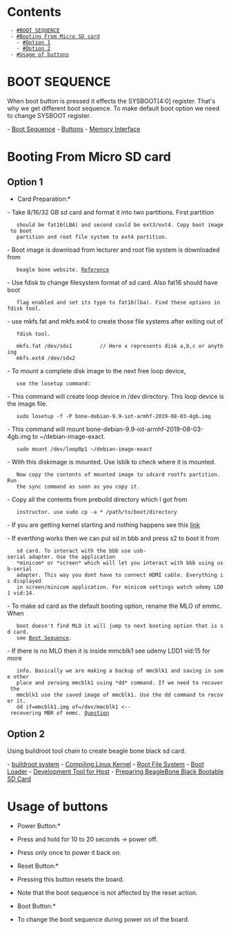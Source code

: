 = Contents =
  - [[#BOOT SEQUENCE]]
  - [[#Booting From Micro SD card]]
    - [[#Option 1]]
    - [[#Option 2]]
  - [[#Usage of buttons]]

= BOOT SEQUENCE =

When boot button is pressed it effects the SYSBOOT[4:0] register. That's why we get different 
boot sequence. To make default boot option we need to change SYSBOOT register.

- [[file:/home/basith/Pictures/bootSequence.png|Boot Sequence]]
- [[file:/home/basith/Pictures/buttonBootResetPower.png|Buttons]]
- [[file:/home/basith/Pictures/emmcAndSDcard.png|Memory Interface]] 

= Booting From Micro SD card =

== Option 1 ==

*Card Preparation:*

- Take 8/16/32 GB sd card and format it into two partitions. First partition
	should be fat16(LBA) and second could be ext3/ext4. Copy boot image to boot 
	partition and root file system to ext4 partition.

- Boot image is download from lecturer and root file system is downloaded from
	beagle bone website. [[../beagleBoneBlack/Downloads|Reference]]

- Use fdisk to change filesystem format of sd card. Also fat16 should have boot
	flag enabled and set its type to fat16(lba). Find these options in fdisk tool.

- use mkfs.fat and mkfs.ext4 to create those file systems after exiting out of
	fdisk tool.

	mkfs.fat /dev/sdx1         // Here x represents disk a,b,c or anything
	mkfs.ext4 /dev/sdx2

- To mount a complete disk image to the next free loop device, 
	use the losetup command:

- This command will create loop device in /dev directory. This loop device is the image file.
	sudo losetup -f -P bone-debian-9.9-iot-armhf-2019-08-03-4gb.img 

- This command will mount bone-debian-9.9-iot-armhf-2019-08-03-4gb.img to ~/debian-image-exact.
	sudo mount /dev/loop0p1 ~/debian-image-exact

- With this diskimage is mounted. Use lsblk to check where it is mounted.
	Now copy the contents of mounted image to sdcard rootfs partition. Run 
	the sync command as soon as you copy it.

- Copy all the contents from prebuild directory which I got from 
	instructor. use sudo cp -a * /path/to/boot/directory

- If you are getting kernel starting and nothing happens see this [[bbb_startingKernelProblem|link]]

- If everthing works then we can put sd in bbb and press s2 to boot it from 
	sd card. To interact with the bbb use usb-serial adapter. Use the application
	*minicom* or *screen* which will let you interact with bbb using usb-serial 
	adapter. This way you dont have to connect HDMI cable. Everything is displayed
	in screen/minicom application. For minicom settings watch udemy LDD1 vid:14.

- To make sd card as the default booting option, rename the MLO of emmc. When
	boot doesn't find MLO it will jump to next booting option that is sd card.
	see [[file:/home/basith/Pictures/bootSequence.png|Boot Sequence]].

-	If there is no MLO then it is inside mmcblk1 see udemy LDD1 vid:15 for more
	info. Basically we are making a backup of mmcblk1 and saving in some other
	place and zeroing mmcblk1 using *dd* command. If we need to recover the 
	mmcblk1 use the saved image of mmcblk1. Use the dd command to recover it.
	dd if=mmcblk1.img of=/dev/mmcblk1 <-- recovering MBR of emmc. [[https://www.udemy.com/course/linux-device-driver-programming-using-beaglebone-black/learn/lecture/21638930|Question]]

== Option 2 ==

Using buildroot tool chain to create beagle bone black sd card.

- [[buildroot|buildroot system]]
- [[linux_kernel|Compiling Linux Kernel]]
- [[root_file_system|Root File System]]
- [[boot_loader|Boot Loader]]
- [[development_tool|Development Tool for Host]]
- [[sd_card_preparation|Preparing BeagleBone Black Bootable SD Card]]

= Usage of buttons =

*Power Button:* 

* Press and hold for 10 to 20 seconds -> power off. 

* Press only once to power it back on.

*Reset Button:* 

* Pressing this button resets the board. 

* Note that the boot sequence is not affected by the reset action.
			
*Boot Button:* 

* To change the boot sequence during power on of the board.
